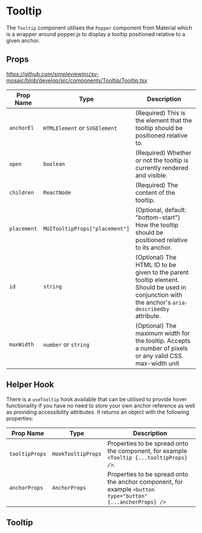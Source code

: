 
<Meta title='Components/Tooltip/Readme' />

# Tooltip

The `Tooltip` component utilises the `Popper` component from Material which is a wrapper around popper.js to display a tooltip positioned relative to a given anchor.

## Props

https://github.com/simpleviewinc/sv-mosaic/blob/develop/src/components/Tooltip/Tooltip.tsx

| Prop Name   | Type                           | Description                                                                                                                                     |
|-------------|--------------------------------|-------------------------------------------------------------------------------------------------------------------------------------------------|
| `anchorEl`  | `HTMLElement` or `SVGElement`  | (Required) This is the element that the tooltip should be positioned relative to.                                                               |
| `open`      | `boolean`                      | (Required) Whether or not the tooltip is currently rendered and visible.                                                                        |
| `children`  | `ReactNode`                    | (Required) The content of the tooltip.                                                                                                          |
| `placement` | `MUITooltipProps["placement"]` | (Optional, default: "bottom-start") How the tooltip should be positioned relative to its anchor.                                                |
| `id`        | `string`                       | (Optional) The HTML ID to be given to the parent tooltip element. Should be used in conjunction with the anchor's `aria-describedby` attribute. |
| `maxWidth`  | `number` or `string`           | (Optional) The maximum width for the tooltip. Accepts a number of pixels or any valid CSS max-width unit                                        |

## Helper Hook

There is a `useTooltip` hook available that can be utilised to provide hover functionality if you have no need to store your own anchor reference as well as providing accessibility attributes. It returns an object with the following properties:

| Prop Name      | Type               | Description                                                                                                |
|----------------|--------------------|------------------------------------------------------------------------------------------------------------|
| `tooltipProps` | `HookTooltipProps` | Properties to be spread onto the component, for example `<Tooltip {...tooltipProps} />`.                   |
| `anchorProps`  | `AnchorProps`      | Properties to be spread onto the anchor component, for example `<button type="button" {...anchorProps} />` |

## Tooltip

<Preview withSource='none'>
  <stories.Example />
</Preview>

